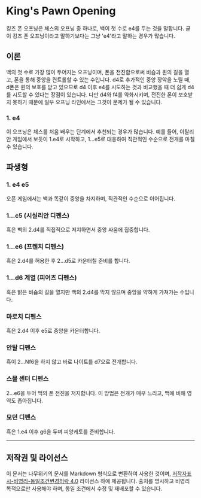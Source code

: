 # King's Pawn Opening


<ChessDiagram
  position="rnbqkbnr
           pppppppp
           --------
           --------
           ----P---
           --------
           PPPP-PPP
           RNBQKBNR"
/>


킹즈 폰 오프닝은 체스의 오프닝 중 하나로, 백이 첫 수로 e4를 두는 것을 말합니다. 굳이 킹즈 폰 오프닝이라고 말하기보다는 그냥 'e4'라고 말하는 경우가 많습니다.

## 이론

백의 첫 수로 가장 많이 두어지는 오프닝이며, 폰을 전진함으로써 비숍과 퀸의 길을 열고, 폰을 통해 중앙을 컨트롤할 수 있는 수입니다. d4로 추가적인 중앙 장악을 노릴 때, d폰은 퀸의 보호를 받고 있으므로 d4 이후 e4를 시도하는 것과 비교했을 때 더 쉽게 d4를 시도할 수 있다는 장점이 있습니다. 다만 d4와 f4를 약화시키며, 전진한 폰이 보호받지 못하기 때문에 일부 오프닝 라인에서는 그것이 문제가 될 수 있습니다.

### 1. e4

이 오프닝은 체스를 처음 배우는 단계에서 추천되는 경우가 많습니다. 예를 들어, 이탈리안 게임에서 보듯이 1.e4로 시작하고, 1...e5로 대응하여 직관적인 수순으로 전개를 마칠 수 있습니다.

## 파생형

### 1. e4 e5
오픈 게임에서는 백과 똑같이 중앙을 차지하며, 직관적인 수순으로 이어집니다.

<ChessDiagram
  position="rnbqkbnr
           pppp-ppp
           --------
           ----p---
           ----P---
           --------
           PPPP-PPP
           RNBQKBNR"
/>

### 1...c5 (시실리안 디펜스)
흑은 백의 2.d4를 직접적으로 저지하면서 중앙 싸움에 집중합니다.

### 1...e6 (프렌치 디펜스)
흑은 2.d4를 허용한 후 2...d5로 카운터칠 준비를 합니다.

<ChessDiagram
  position="rnbqkbnr
           pppp-ppp
           ----p---
           --------
           ----P---
           --------
           PPPP-PPP
           RNBQKBNR"
/>

### 1...d6 계열 (피어츠 디펜스)
흑은 밝은 비숍의 길을 열지만 백의 2.d4를 막지 않으며 중앙을 약하게 가져가는 수입니다.

<ChessDiagram
  position="rnbqkbnr
           ppp-pppp
           ---p----
           --------
           ----P---
           --------
           PPPP-PPP
           RNBQKBNR"
/>

### 마로치 디펜스
흑은 2.d4 이후 e5로 중앙을 카운터합니다.

<ChessDiagram
  position="rnbqkbnr
           ppp--ppp
           ---p----
           ----p---
           ---PP---
           --------
           PPP--PPP
           RNBQKBNR"
/>

### 안탈 디펜스
흑이 2...Nf6을 하지 않고 바로 나이트를 d7으로 전개합니다.

<ChessDiagram
  position="r-bqkbnr
           pppnpppp
           ---p----
           --------
           ---PP---
           --------
           PPP--PPP
           RNBQKBNR"
/>

### 스몰 센터 디펜스
2...e6을 두어 백의 폰 전진을 저지합니다. 이 방법은 전개가 매우 느리고, 백에 비해 영역도 좁아집니다.

<ChessDiagram
  position="rnbqkbnr
           ppp--ppp
           ---pp---
           --------
           ---PP---
           --------
           PPP--PPP
           RNBQKBNR"
/>

### 모던 디펜스
흑은 1.e4 이후 g6을 두며 피앙케토를 준비합니다.

<ChessDiagram
  position="rnbqkbnr
           pppppp-p
           ------p-
           --------
           --------
           --------
           PPPP-PPP
           RNBQKBNR"
/>

---

## 저작권 및 라이선스

이 문서는 나무위키의 문서를 Markdown 형식으로 변환하여 사용한 것이며, [저작자표시-비영리-동일조건변경허락 4.0](https://creativecommons.org/licenses/by-nc-sa/4.0/) 라이선스 하에 제공됩니다. 출처를 명시하고 비영리 목적으로만 사용해야 하며, 동일 조건에서 수정 및 재배포할 수 있습니다.
